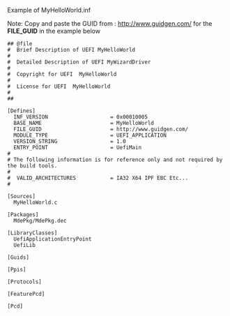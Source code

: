 Example of MyHelloWorld.inf

Note: Copy and paste the GUID from : http://www.guidgen.com/ for the '''FILE_GUID''' in the example below
<pre>
## @file
#  Brief Description of UEFI MyHelloWorld
#  
#  Detailed Description of UEFI MyWizardDriver
#
#  Copyright for UEFI  MyHelloWorld
#  
#  License for UEFI  MyHelloWorld
#  
##

[Defines]
  INF_VERSION                    = 0x00010005
  BASE_NAME                      = MyHelloWorld
  FILE_GUID                      = http://www.guidgen.com/
  MODULE_TYPE                    = UEFI_APPLICATION
  VERSION_STRING                 = 1.0
  ENTRY_POINT                    = UefiMain
#
# The following information is for reference only and not required by the build tools.
#
#  VALID_ARCHITECTURES           = IA32 X64 IPF EBC Etc...
#

[Sources]
  MyHelloWorld.c

[Packages]
  MdePkg/MdePkg.dec
  
[LibraryClasses]
  UefiApplicationEntryPoint
  UefiLib
  
[Guids]

[Ppis]

[Protocols]

[FeaturePcd]

[Pcd]
</pre>


<!-- [[Category:Getting Started]] -->